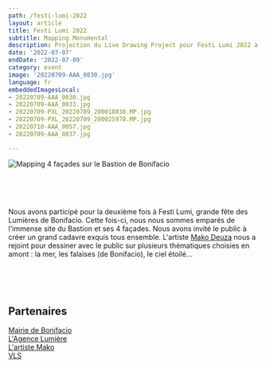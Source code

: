 ```yaml
---
path: /festi-lumi-2022
layout: article
title: Festi Lumi 2022
subtitle: Mapping Monumental
description: Projection du Live Drawing Project pour Festi Lumi 2022 à Bonifacio avec le Street Artiste Mako Deuza
date: '2022-07-07'
endDate: '2022-07-09'
category: event
image: '20220709-AAA_0030.jpg'
language: fr
embeddedImagesLocal:
- 20220709-AAA_0030.jpg
- 20220709-AAA_0033.jpg
- 20220709-PXL_20220709_200018838.MP.jpg
- 20220709-PXL_20220709_200025978.MP.jpg
- 20220710-AAA_0057.jpg
- 20220709-AAA_0037.jpg

---
```


![Mapping 4 façades sur le Bastion de Bonifacio](20220709-AAA_0030.jpg)



<br/>
<br/>
<br/>


Nous avons participé pour la deuxième fois à Festi Lumi, grande fête des Lumières de Bonifacio. Cette fois-ci, nous nous sommes emparés de l'immense site du Bastion et ses 4 façades. Nous avons invité le public à créer un grand cadavre exquis tous ensemble. L'artiste [Mako Deuza](https://www.makodeuza.com/) nous a rejoint pour dessiner avec le public sur plusieurs thématiques choisies en amont : la mer, les falaises (de Bonifacio), le ciel étoilé...




<br/>
<br/>
<br/>


<ImageGrid props={props} />

## Partenaires
[Mairie de Bonifacio](https://www.bonifacio-mairie.fr/)  
[L'Agence Lumière](https://www.agence-lumiere.fr/)  
[L'artiste Mako](https://www.makodeuza.com/)  
[VLS](https://www.vls.fr/en/)  